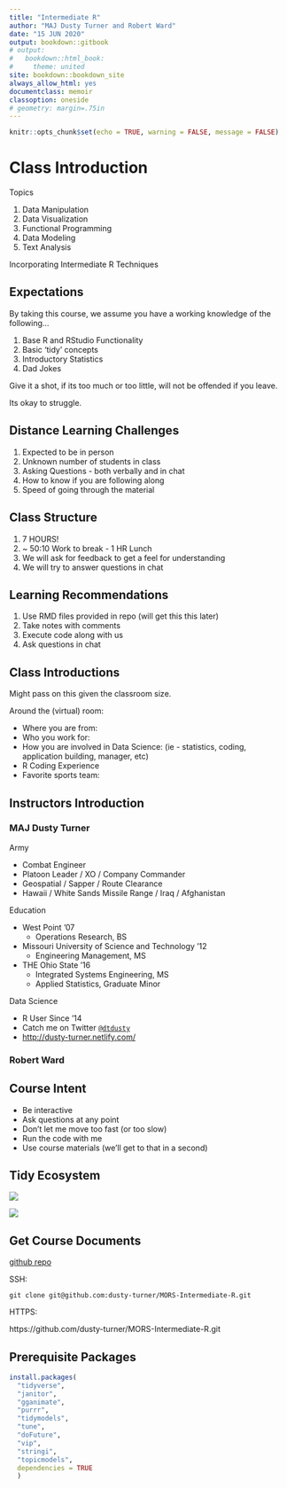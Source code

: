 ```yaml
---
title: "Intermediate R"
author: "MAJ Dusty Turner and Robert Ward"
date: "15 JUN 2020"
output: bookdown::gitbook
# output:
#   bookdown::html_book:
#     theme: united
site: bookdown::bookdown_site
always_allow_html: yes
documentclass: memoir
classoption: oneside
# geometry: margin=.75in
---
```


```r
knitr::opts_chunk$set(echo = TRUE, warning = FALSE, message = FALSE)
```

# Class Introduction

Topics

1. Data Manipulation
2. Data Visualization
3. Functional Programming
4. Data Modeling
5. Text Analysis

Incorporating Intermediate R Techniques

## Expectations

By taking this course, we assume you have a working knowledge of the following...

1. Base R and RStudio Functionality
2. Basic 'tidy' concepts
3. Introductory Statistics
4. Dad Jokes

Give it a shot, if its too much or too little, will not be offended if you leave.

Its okay to struggle.

## Distance Learning Challenges

1. Expected to be in person
2. Unknown number of students in class
3. Asking Questions - both verbally and in chat
4. How to know if you are following along
5. Speed of going through the material

## Class Structure

1. 7 HOURS!
2. ~ 50:10 Work to break - 1 HR Lunch
3. We will ask for feedback to get a feel for understanding 
4. We will try to answer questions in chat

## Learning Recommendations

1. Use RMD files provided in repo (will get this this later)
2. Take notes with comments
3. Execute code along with us
4. Ask questions in chat

## Class Introductions 

Might pass on this given the classroom size.

Around the (virtual) room:

- Where you are from:
- Who you work for:
- How you are involved in Data Science:
    (ie - statistics, coding, application building, manager, etc)
<!-- - Why you sat in that seat: -->
- R Coding Experience
- Favorite sports team:

## Instructors Introduction

### MAJ Dusty Turner

Army 

- Combat Engineer
- Platoon Leader / XO / Company Commander
- Geospatial / Sapper / Route Clearance
- Hawaii / White Sands Missile Range / Iraq / Afghanistan

Education

- West Point '07
  - Operations Research, BS
- Missouri University of Science and Technology '12
  - Engineering Management, MS
- THE Ohio State '16
  - Integrated Systems Engineering, MS
  - Applied Statistics, Graduate Minor

Data Science

- R User Since '14
- Catch me on Twitter [`@dtdusty`](http://www.twitter.com/dtdusty)
- <http://dusty-turner.netlify.com/>

### Robert Ward


## Course Intent

- Be interactive
- Ask questions at any point
- Don't let me move too fast (or too slow)
- Run the code with me
- Use course materials (we'll get to that in a second)

## Tidy Ecosystem

![](images/tidyverse.png)


![](images/tidymodels.png)

## Get Course Documents

[github repo](https://github.com/dusty-turner/MORS-Intermediate-R)

SSH:

```git clone git@github.com:dusty-turner/MORS-Intermediate-R.git```

HTTPS:

https://github.com/dusty-turner/MORS-Intermediate-R.git


## Prerequisite Packages

```r
install.packages(
  "tidyverse",
  "janitor",
  "gganimate",
  "purrr",
  "tidymodels",
  "tune",
  "doFuture",
  "vip",
  "stringi",
  "topicmodels",
  dependencies = TRUE
  )
```

